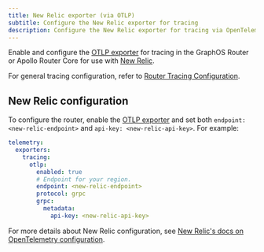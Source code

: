 ```yaml
---
title: New Relic exporter (via OTLP)
subtitle: Configure the New Relic exporter for tracing
description: Configure the New Relic exporter for tracing via OpenTelemetry Protocol (OTLP) in the Apollo GraphOS Router or Apollo Router Core.
---
```


Enable and configure the [OTLP exporter](/router/configuration/telemetry/exporters/tracing/otlp) for tracing in the GraphOS Router or Apollo Router Core for use with [New Relic](https://newrelic.com/).

For general tracing configuration, refer to [Router Tracing Configuration](/router/configuration/telemetry/exporters/tracing/overview).

## New Relic configuration

To configure the router, enable the [OTLP exporter](/router/configuration/telemetry/exporters/tracing/otlp/#otlp-configuration) and set both `endpoint: <new-relic-endpoint>` and `api-key: <new-relic-api-key>`. For example: 

```yaml title="router.yaml"
telemetry:
  exporters:
    tracing:
      otlp:
        enabled: true
        # Endpoint for your region.
        endpoint: <new-relic-endpoint>
        protocol: grpc
        grpc:
          metadata:
            api-key: <new-relic-api-key>

```

For more details about New Relic configuration, see [New Relic's docs on OpenTelemetry configuration](https://docs.newrelic.com/docs/more-integrations/open-source-telemetry-integrations/opentelemetry/get-started/opentelemetry-set-up-your-app/#review-settings).

